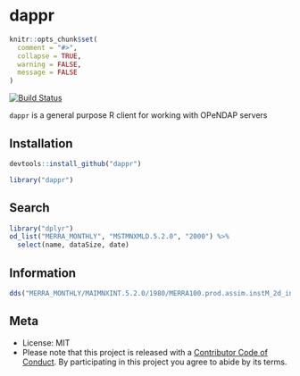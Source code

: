 dappr
=====

```r
knitr::opts_chunk$set(
  comment = "#>",
  collapse = TRUE,
  warning = FALSE,
  message = FALSE
)
```

[![Build Status](https://travis-ci.org/sckott/dappr.svg)](https://travis-ci.org/sckott/dappr)

`dappr` is a general purpose R client for working with OPeNDAP servers

## Installation

```r
devtools::install_github("dappr")
```

```r
library("dappr")
```

## Search

```r
library("dplyr")
od_list("MERRA_MONTHLY", "MSTMNXMLD.5.2.0", "2000") %>%
  select(name, dataSize, date)
```

## Information

```r
dds("MERRA_MONTHLY/MAIMNXINT.5.2.0/1980/MERRA100.prod.assim.instM_2d_int_Nx.198004.hdf")
```

## Meta

* License: MIT
* Please note that this project is released with a [Contributor Code of Conduct](CONDUCT.md). By participating in this project you agree to abide by its terms.
